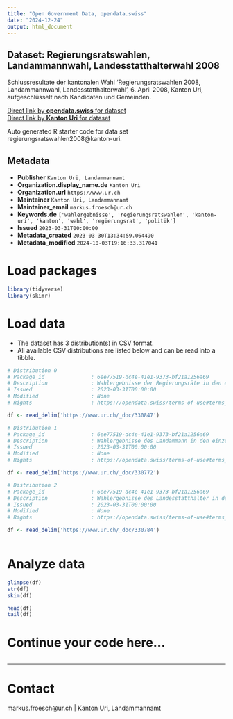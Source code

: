 ```yaml
---
title: "Open Government Data, opendata.swiss"
date: "2024-12-24"
output: html_document
---
```


## Dataset: Regierungsratswahlen, Landammannwahl, Landesstatthalterwahl 2008

Schlussresultate der kantonalen Wahl 'Regierungsratswahlen 2008, Landammannwahl, Landesstatthalterwahl', 6. April 2008, Kanton Uri, aufgeschlüsselt nach Kandidaten und Gemeinden.

[Direct link by **opendata.swiss** for dataset](https://opendata.swiss/de/dataset/regierungsratswahlen-landammannwahl-landesstatthalterwahl-2008)<br>
[Direct link by **Kanton Uri** for dataset](https://www.ur.ch/abstimmungen/termine/3532)

Auto generated R starter code for data set regierungsratswahlen2008@kanton-uri.

## Metadata

- **Publisher** `Kanton Uri, Landammannamt`
- **Organization.display_name.de** `Kanton Uri`
- **Organization.url** `https://www.ur.ch`
- **Maintainer** `Kanton Uri, Landammannamt`
- **Maintainer_email** `markus.froesch@ur.ch`
- **Keywords.de** `['wahlergebnisse', 'regierungsratswahlen', 'kanton-uri', 'kanton', 'wahl', 'regierungsrat', 'politik']`
- **Issued** `2023-03-31T00:00:00`
- **Metadata_created** `2023-03-30T13:34:59.064490`
- **Metadata_modified** `2024-10-03T19:16:33.317041`


# Load packages

```r

library(tidyverse)
library(skimr)

```

# Load data

-   The dataset has 3 distribution(s) in CSV format.
-   All available CSV distributions are listed below and can be read into a tibble.

```r

# Distribution 0
# Package_id               : 6ee77519-dc4e-41e1-9373-bf21a1256a69
# Description              : Wahlergebnisse der Regierungsräte in den einzelnen Urner Gemeinden
# Issued                   : 2023-03-31T00:00:00
# Modified                 : None
# Rights                   : https://opendata.swiss/terms-of-use#terms_open

df <- read_delim('https://www.ur.ch/_doc/330847')

# Distribution 1
# Package_id               : 6ee77519-dc4e-41e1-9373-bf21a1256a69
# Description              : Wahlergebnisse des Landammann in den einzelnen Urner Gemeinden
# Issued                   : 2023-03-31T00:00:00
# Modified                 : None
# Rights                   : https://opendata.swiss/terms-of-use#terms_open

df <- read_delim('https://www.ur.ch/_doc/330772')

# Distribution 2
# Package_id               : 6ee77519-dc4e-41e1-9373-bf21a1256a69
# Description              : Wahlergebnisse des Landesstatthalter in den einzelnen Urner Gemeinden
# Issued                   : 2023-03-31T00:00:00
# Modified                 : None
# Rights                   : https://opendata.swiss/terms-of-use#terms_open

df <- read_delim('https://www.ur.ch/_doc/330784')



```

# Analyze data

```r

glimpse(df)
str(df)
skim(df)

head(df)
tail(df)

```

# Continue your code here...

```r

```

------------------------------------------------------------------------

# Contact

markus.froesch@ur.ch | Kanton Uri, Landammannamt
